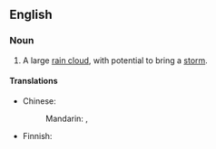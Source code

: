 ==English==

===Noun===
{{en-noun|sg=[[storm]] [[cloud]]}}

# A large [[rain cloud]], with potential to bring a [[storm]].

====Translations====
{{trans-top|rain cloud with potential to bring a storm}}
* Chinese:
*: Mandarin: {{t|cmn|風暴雲}}, {{t|cmn|风暴云|tr=fẽngbàoyún}}
{{trans-mid}}
* Finnish: {{t-|fi|myrskypilvi}}
{{trans-bottom}}
